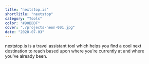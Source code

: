 ```yaml
---
title: "nextstop.is"
shortTitle: "nextstop"
category: "Tools"
color: "#90BDDF"
cover: "./projects-neon-001.jpg"
date: "2020-07-03"
---
```


nextstop.is is a travel assistant tool which helps you find a cool next destination to reach based upon where you're currently at and where you've already been.
